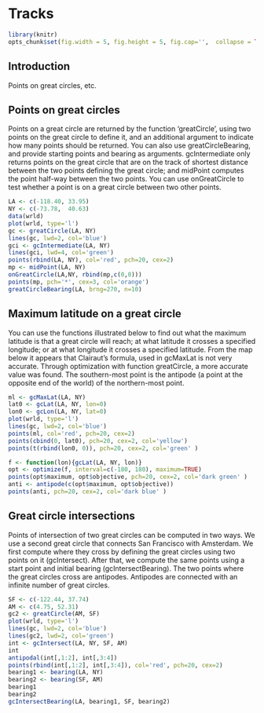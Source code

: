 # Tracks

```r
library(knitr)
opts_chunk$set(fig.width = 5, fig.height = 5, fig.cap='',  collapse = TRUE)
```

## Introduction

Points on great circles, etc.



## Points on great circles

Points on a great circle are returned by the function 'greatCircle', using two points on the great circle to define it, and an additional argument to indicate how many points should be returned. You can also use greatCircleBearing, and provide starting points and bearing as arguments. gcIntermediate only returns points on the great circle that are on the track of shortest distance between the two points defining the great circle; and midPoint computes the point half-way between the two points. You can use onGreatCircle to test whether a point is on a great circle between two other points.

```r
LA <- c(-118.40, 33.95)
NY <- c(-73.78,  40.63)
data(wrld)
plot(wrld, type='l')
gc <- greatCircle(LA, NY)
lines(gc, lwd=2, col='blue')
gci <- gcIntermediate(LA, NY)
lines(gci, lwd=4, col='green')
points(rbind(LA, NY), col='red', pch=20, cex=2)
mp <- midPoint(LA, NY)
onGreatCircle(LA,NY, rbind(mp,c(0,0)))
points(mp, pch='*', cex=3, col='orange')
greatCircleBearing(LA, brng=270, n=10)
```


## Maximum latitude on a great circle

You can use the functions illustrated below to find out what the maximum latitude is that a great circle will reach; at what latitude it crosses a specified longitude; or at what longitude it crosses a specified latitude. From the map below it appears that Clairaut's formula, used in gcMaxLat is not very accurate. Through optimization with function greatCircle, a more accurate value was found. The southern-most point is the antipode (a point at the opposite end of the world) of the northern-most point.

```r
ml <- gcMaxLat(LA, NY)
lat0 <- gcLat(LA, NY, lon=0)
lon0 <- gcLon(LA, NY, lat=0)
plot(wrld, type='l')
lines(gc, lwd=2, col='blue')
points(ml, col='red', pch=20, cex=2)
points(cbind(0, lat0), pch=20, cex=2, col='yellow') 
points(t(rbind(lon0, 0)), pch=20, cex=2, col='green' )

f <- function(lon){gcLat(LA, NY, lon)}
opt <- optimize(f, interval=c(-180, 180), maximum=TRUE)
points(opt$maximum, opt$objective, pch=20, cex=2, col='dark green' )
anti <- antipode(c(opt$maximum, opt$objective)) 
points(anti, pch=20, cex=2, col='dark blue' )
```

## Great circle intersections

Points of intersection of two great circles can be computed in two ways. We use a second great circle that connects San Francisco with Amsterdam. We first compute where they cross by defining the great circles using two points on it (gcIntersect). After that, we compute the same points using a start point and initial bearing (gcIntersectBearing). The two points where the great circles cross are antipodes. Antipodes are connected with an infinite number of great circles.

```r
SF <- c(-122.44, 37.74)
AM <- c(4.75, 52.31)
gc2 <- greatCircle(AM, SF)
plot(wrld, type='l')
lines(gc, lwd=2, col='blue')
lines(gc2, lwd=2, col='green')
int <- gcIntersect(LA, NY, SF, AM)
int
antipodal(int[,1:2], int[,3:4])
points(rbind(int[,1:2], int[,3:4]), col='red', pch=20, cex=2)
bearing1 <- bearing(LA, NY)
bearing2 <- bearing(SF, AM)
bearing1
bearing2
gcIntersectBearing(LA, bearing1, SF, bearing2)
```



